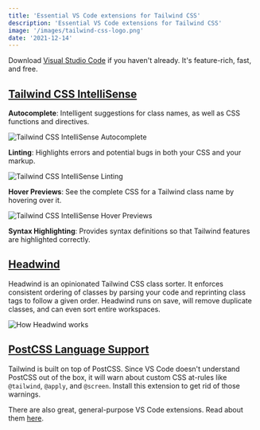 ```yaml
---
title: 'Essential VS Code extensions for Tailwind CSS'
description: 'Essential VS Code extensions for Tailwind CSS'
image: '/images/tailwind-css-logo.png'
date: '2021-12-14'
---
```


Download [Visual Studio Code](https://code.visualstudio.com/download) if you haven't already. It's feature-rich, fast, and free.

## [Tailwind CSS IntelliSense](https://marketplace.visualstudio.com/items?itemName=bradlc.vscode-tailwindcss)

**Autocomplete**: Intelligent suggestions for class names, as well as CSS functions and directives.

<Image
  alt='Tailwind CSS IntelliSense Autocomplete'
  src='/images/tailwind-css-intellisense-autocomplete.png'
  width={2000}
  height={1000}
  priority
/>

**Linting**: Highlights errors and potential bugs in both your CSS and your markup.

<Image
  alt='Tailwind CSS IntelliSense Linting'
  src='/images/tailwind-css-intellisense-linting.png'
  width={2000}
  height={1000}
/>

**Hover Previews**: See the complete CSS for a Tailwind class name by hovering over
it.

<Image
  alt='Tailwind CSS IntelliSense Hover Previews'
  src='/images/tailwind-css-intellisense-hover-previews.png'
  width={2000}
  height={1000}
/>

**Syntax Highlighting**: Provides syntax definitions so that Tailwind features are highlighted correctly.

## [Headwind](https://marketplace.visualstudio.com/items?itemName=heybourn.headwind)

Headwind is an opinionated Tailwind CSS class sorter. It enforces consistent ordering of classes by parsing your code and reprinting class tags to follow a given order. Headwind runs on save, will remove duplicate classes, and can even sort entire workspaces.

<Image
  alt='How Headwind works'
  src='/images/how-headwind-works.gif'
  width={2000}
  height={1000}
/>

## [PostCSS Language Support](https://marketplace.visualstudio.com/items?itemName=csstools.postcss)

Tailwind is built on top of PostCSS. Since VS Code doesn't understand PostCSS out of the box, it will warn about custom CSS at-rules like `@tailwind`, `@apply`, and `@screen`. Install this extension to get rid of those warnings.

There are also great, general-purpose VS Code extensions. Read about them [here](/blog/favorite-visual-studio-code-extensions).
